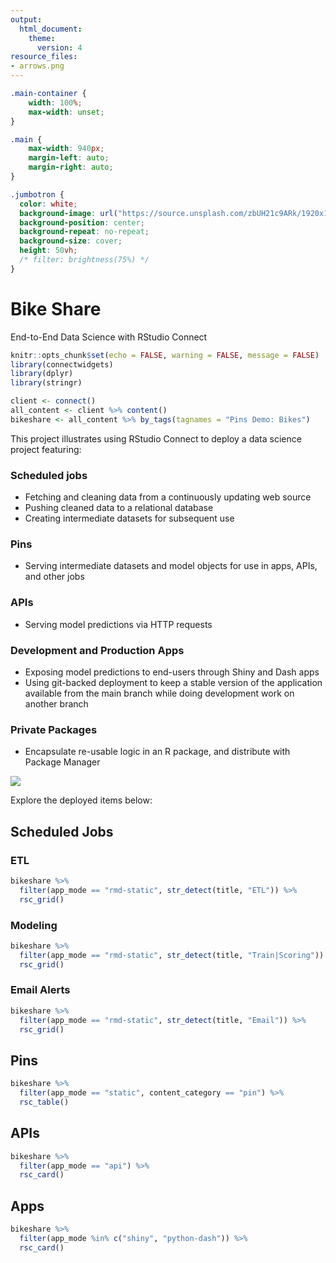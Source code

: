 ```yaml
---
output:
  html_document:
    theme:
      version: 4
resource_files:
- arrows.png
---
```



```css
.main-container {
    width: 100%;
    max-width: unset;
}

.main {
    max-width: 940px;
    margin-left: auto;
    margin-right: auto;
}

.jumbotron {
  color: white;
  background-image: url("https://source.unsplash.com/zbUH21c9ARk/1920x1080");
  background-position: center;
  background-repeat: no-repeat;
  background-size: cover;
  height: 50vh;
  /* filter: brightness(75%) */
}
```

<div class="jumbotron jumbotron-fluid">
<div class="container">
<h1 class="display-3" color="#f0f0f0">Bike Share</h1>
<p class="lead">End-to-End Data Science with RStudio Connect</p>
</div>
</div>


```r
knitr::opts_chunk$set(echo = FALSE, warning = FALSE, message = FALSE)
library(connectwidgets)
library(dplyr)
library(stringr)

client <- connect()
all_content <- client %>% content()
bikeshare <- all_content %>% by_tags(tagnames = "Pins Demo: Bikes")
```

<div class="main">

This project illustrates using RStudio Connect to deploy a data science project featuring:

### Scheduled jobs

- Fetching and cleaning data from a continuously updating web source
- Pushing cleaned data to a relational database
- Creating intermediate datasets for subsequent use

### Pins

- Serving intermediate datasets and model objects for use in apps, APIs, and other jobs

### APIs

- Serving model predictions via HTTP requests

### Development and Production Apps
  
- Exposing model predictions to end-users through Shiny and Dash apps
- Using git-backed deployment to keep a stable version of the application available from the main branch while doing development work on another branch

### Private Packages

- Encapsulate re-usable logic in an R package, and distribute with Package Manager

![](arrows.png)

Explore the deployed items below:

## Scheduled Jobs {.tabset}

### ETL

```r
bikeshare %>% 
  filter(app_mode == "rmd-static", str_detect(title, "ETL")) %>% 
  rsc_grid()
```

### Modeling

```r
bikeshare %>% 
  filter(app_mode == "rmd-static", str_detect(title, "Train|Scoring")) %>% 
  rsc_grid()
```

### Email Alerts

```r
bikeshare %>% 
  filter(app_mode == "rmd-static", str_detect(title, "Email")) %>% 
  rsc_grid()
```

## Pins

```r
bikeshare %>% 
  filter(app_mode == "static", content_category == "pin") %>% 
  rsc_table()
```

## APIs

```r
bikeshare %>% 
  filter(app_mode == "api") %>% 
  rsc_card()
```

## Apps

```r
bikeshare %>%
  filter(app_mode %in% c("shiny", "python-dash")) %>% 
  rsc_card()
```

</div>
